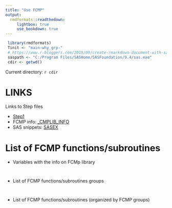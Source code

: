 ```yaml
---
title: "Use FCMP"
output:
  rmdformats::readthedown:
     lightbox: true
     use_bookdown: true
---
```


```r
 library(rmdformats)
 Tinit <- "main-why_grp-"
 # https://www.r-bloggers.com/2019/09/create-rmarkdown-document-with-sas-code-and-output-sas-engine/
 saspath <- "C:/Program Files/SASHome/SASFoundation/9.4/sas.exe"
 cdir <- getwd()
```

Current directory: `r cdir`

# LINKS

Links to Step files

* [Step1](../05-use-FCMP-prj/info-prj5/)
* FCMP info:   [_CMPLIB_INFO](../01-create-FCMP-prj/_cmplib_info/)
* SAS snippets: [SASEX](./sasx/) 

# List of FCMP functions/subroutines

* Variables with the info on FCMp library

```r
```

```sas
```

* List of FCMP functions/subroutines groups


```r
```

```sas
```


* List of FCMP functions/subroutines (organized by FCMP groups)


```r
```

```sas
```

